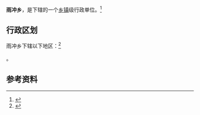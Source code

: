 {{中国乡级行政区|52/05/21/218/000}}

'''雨冲乡'''，是{{PRC admin/fullname|52/05/21/218/000|3}}下辖的一个[[乡镇|乡镇]]级行政单位。<ref>{{PRC admin/ref sgc|{{PRC admin/parent|52/05/21/218/000}}}}</ref>

== 行政区划 ==

雨冲乡下辖以下地区：<ref>{{PRC admin/ref sgc|52/05/21/218/000}}</ref>

{{PRC admin/children|52/05/21/218/000}}。

== 参考资料 ==

{{reflist}}

{{行政区划小作品}}
{{PRC admin/navcat|52/05/21/218/000}}